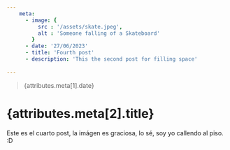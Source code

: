 ```yaml
---
    meta: 
      - image: {
          src : '/assets/skate.jpeg',
          alt : 'Someone falling of a Skateboard'
        }
      - date: '27/06/2023'
      - title: 'Fourth post'
      - description: 'This the second post for filling space'
    
---
```


<PostBanner image={attributes.meta[0].image} />

> {attributes.meta[1].date}

# {attributes.meta[2].title}

Este es el cuarto post, la imágen es graciosa, lo sé, soy yo callendo al piso.  :D
